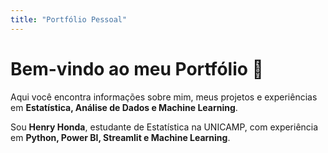 ```yaml
---
title: "Portfólio Pessoal"
---
```


# Bem-vindo ao meu Portfólio 👋

Aqui você encontra informações sobre mim, meus projetos e experiências em **Estatística, Análise de Dados e Machine Learning**.

Sou **Henry Honda**, estudante de Estatística na UNICAMP, com experiência em **Python, Power BI, Streamlit e Machine Learning**.
